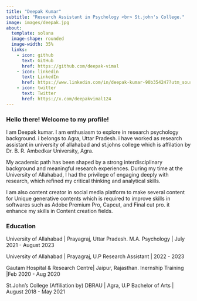 ```yaml
---
title: "Deepak Kumar"
subtitle: "Research Assistant in Psychology <br> St.john's College."
image: images/deepak.jpg
about:
  template: solana
  image-shape: rounded
  image-width: 35%
  links:
    - icon: github
      text: GitHub
      href: https://github.com/deepak-vimal
    - icon: linkedin
      text: LinkedIn
      href: https://www.linkedin.com/in/deepak-kumar-90b354247?utm_source=share&utm_campaign=share_via&utm_content=profile&utm_medium=android_app
    - icon: twitter
      text: Twitter
      href: https://x.com/deepakvimal124
---
```


### Hello there! Welcome to my profile!
I am Deepak kumar. I am enthusiasm to explore in research psychology background. i belongs to Agra, Uttar Pradesh. i have worked as research assistant in university of allahabad and st.johns college which is affilation by Dr. B. R. Ambedkar University, Agra.

My academic path has been shaped by a strong interdisciplinary background and meaningful research experiences. During my time at the University of Allahabad, I had the privilege of engaging deeply with research, which refined my critical thinking and analytical skills. 

I am also content creator in social media platform to make several content for Unique generative contents which is required to improve skills in softwares such as Adobe Premium Pro, Capcut, and Final cut pro. it enhance my skills in Content creation fields. 

### Education
University of Allahabad | Prayagraj, Uttar Pradesh.
M.A. Psychology | July 2021 - August 2023

University of Allahabad | Prayagraj, U.P
Research Assistant | 2022 - 2023

Gautam Hospital & Research Centre| Jaipur, Rajasthan.
Inernship Training |Feb 2020 - Aug 2020

St.John's College (Affiliation by) DBRAU | Agra, U.P
Bachelor of Arts | August 2018 - May 2021

